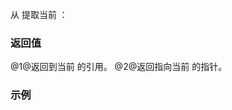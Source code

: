 {{cpp/regex/regex_iterator/title|operator*,operator-&gt;}}
{{cpp/regex/regex_iterator/navbar}}
{{dcl begin}}
{{dcl|num=1|since=c++11|1= 
const value_type&amp; operator*() const;
}}
{{dcl|num=2|since=c++11|1=
const value_type* operator-&gt;() const;
}}
{{dcl end}}

从 {{tt|regex_iterator}} 提取当前 {{lc|std::match_results}}：

===返回值===
@1@返回到当前 {{lc|std::match_results}} 的引用。
@2@返回指向当前 {{lc|std::match_results}} 的指针。

===示例===
{{example
|code=
#include &lt;iostream&gt;
#include &lt;regex&gt;
#include &lt;string&gt;
 
int main()
{
    std::string hay{"1.1a2b3cjk34"};
    std::regex needle("[1234]");
    using Ri = std::regex_iterator&lt;std::string::iterator&gt;;
    for (Ri it{hay.begin(), hay.end(), needle}, last{}; it != last; ++it)
        std::cout &lt;&lt; it-&gt;str();
    std::cout &lt;&lt; '\n';
}
|output= 112334
}}

{{langlinks|de|en|es|ja|ru}}